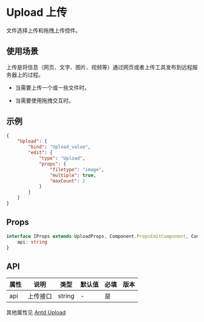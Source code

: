 # Upload 上传

文件选择上传和拖拽上传控件。

## 使用场景

上传是将信息（网页、文字、图片、视频等）通过网页或者上传工具发布到远程服务器上的过程。

- 当需要上传一个或一些文件时。

- 当需要使用拖拽交互时。

## 示例

```json
{
	"Upload": {
		"bind": "Upload_value",
		"edit": {
			"type": "Upload",
			"props": {
				"filetype": "image",
				"multiple": true,
				"maxCount": 2
			}
		}
	}
}
```

## Props

```ts
interface IProps extends UploadProps, Component.PropsEditComponent, CommonProps {
	api: string
}
```

## API

| 属性 | 说明     | 类型   | 默认值 | 必填 | 版本 |
| ---- | -------- | ------ | ------ | ---- | ---- |
| api  | 上传接口 | string | -      | 是   |      |

其他属性见 [Antd Upload](https://ant-design.gitee.io/components/upload-cn/)
